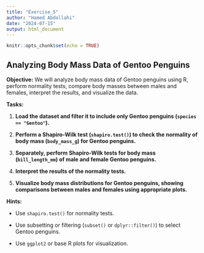 ```yaml
---
title: "Exercise_5"
author: "Hamed Abdollahi"
date: "2024-07-15"
output: html_document
---
```


```r
knitr::opts_chunk$set(echo = TRUE)
```

## Analyzing Body Mass Data of Gentoo Penguins

**Objective:** We will analyze body mass data of Gentoo penguins using R, perform normality tests, compare body masses between males and females, interpret the results, and visualize the data.

**Tasks:**

1.  **Load the dataset and filter it to include only Gentoo penguins (`species == "Gentoo"`).**

2.  **Perform a Shapiro-Wilk test (`shapiro.test()`) to check the normality of body mass (`body_mass_g`) for Gentoo penguins.**

3.  **Separately, perform Shapiro-Wilk tests for body mass (`bill_length_mm`) of male and female Gentoo penguins.**

4.  **Interpret the results of the normality tests.**

5.  **Visualize body mass distributions for Gentoo penguins, showing comparisons between males and females using appropriate plots.**

**Hints:**

-   Use `shapiro.test()` for normality tests.

-   Use subsetting or filtering (`subset()` or `dplyr::filter()`) to select Gentoo penguins.

-   Use `ggplot2` or base R plots for visualization.
